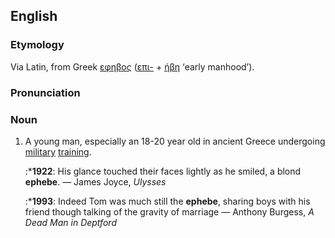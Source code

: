 ==English==
===Etymology===
Via Latin, from Greek [[εφηβος]] ([[επι-]] + [[ήβη]] ‘early manhood’).

===Pronunciation===
{{IPA|/ɛ'fi:b/}}

===Noun===
{{en-noun|pl2=ephebi}}

# A young man, especially an 18-20 year old in ancient Greece undergoing [[military]] [[training]].
#:*'''1922''': His glance touched their faces lightly as he smiled, a blond '''ephebe'''. — James Joyce, ''Ulysses''
#:*'''1993''': Indeed Tom was much still the '''ephebe''', sharing boys with his friend though talking of the gravity of marriage — Anthony Burgess, ''A Dead Man in Deptford''